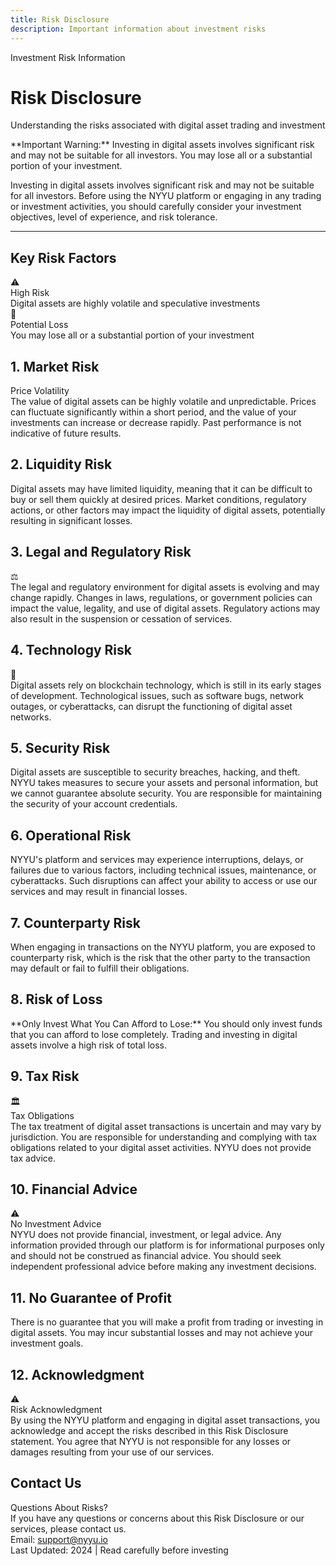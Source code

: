 ```yaml
---
title: Risk Disclosure
description: Important information about investment risks
---
```



<div className="relative overflow-hidden rounded-2xl bg-gradient-to-br from-amber-500/10 via-orange-500/5 to-background p-12 border border-amber-500/20 mb-8">
  <div className="relative z-10">
    <div className="inline-block px-4 py-1.5 rounded-full bg-amber-500/10 border border-amber-500/20 text-sm font-medium mb-4">
      Investment Risk Information
    </div>
    <h1 className="text-4xl md:text-5xl font-bold mb-4 bg-gradient-to-r from-foreground to-foreground/70 bg-clip-text text-transparent">
      Risk Disclosure
    </h1>
    <p className="text-xl text-muted-foreground mb-0 max-w-3xl">
      Understanding the risks associated with digital asset trading and investment
    </p>
  </div>
  <div className="absolute top-0 right-0 w-96 h-96 bg-amber-500/5 rounded-full blur-3xl"></div>
  <div className="absolute bottom-0 left-0 w-96 h-96 bg-orange-500/5 rounded-full blur-3xl"></div>
</div>

<Callout type="error" className="mb-8">
**Important Warning:** Investing in digital assets involves significant risk and may not be suitable for all investors. You may lose all or a substantial portion of your investment.
</Callout>

Investing in digital assets involves significant risk and may not be suitable for all investors. Before using the NYYU platform or engaging in any trading or investment activities, you should carefully consider your investment objectives, level of experience, and risk tolerance.

---

## Key Risk Factors

<div className="grid grid-cols-1 md:grid-cols-2 gap-4 my-8">
  <div className="p-6 rounded-xl border border-red-500/30 bg-red-500/5">
    <div className="flex items-center gap-3 mb-3">
      <div className="w-10 h-10 rounded-lg bg-red-500/20 flex items-center justify-center">
        <span className="text-xl">⚠️</span>
      </div>
      <div className="font-bold">High Risk</div>
    </div>
    <div className="text-sm text-muted-foreground">
      Digital assets are highly volatile and speculative investments
    </div>
  </div>

  <div className="p-6 rounded-xl border border-amber-500/30 bg-amber-500/5">
    <div className="flex items-center gap-3 mb-3">
      <div className="w-10 h-10 rounded-lg bg-amber-500/20 flex items-center justify-center">
        <span className="text-xl">💸</span>
      </div>
      <div className="font-bold">Potential Loss</div>
    </div>
    <div className="text-sm text-muted-foreground">
      You may lose all or a substantial portion of your investment
    </div>
  </div>
</div>

## 1. Market Risk

<div className="p-6 rounded-xl border border-amber-500/30 bg-gradient-to-r from-amber-500/10 to-orange-500/10 my-6">
  <div className="font-bold mb-3">Price Volatility</div>
  <div className="text-sm text-muted-foreground">
    The value of digital assets can be highly volatile and unpredictable. Prices can fluctuate significantly within a short period, and the value of your investments can increase or decrease rapidly. Past performance is not indicative of future results.
  </div>
</div>

## 2. Liquidity Risk

Digital assets may have limited liquidity, meaning that it can be difficult to buy or sell them quickly at desired prices. Market conditions, regulatory actions, or other factors may impact the liquidity of digital assets, potentially resulting in significant losses.

## 3. Legal and Regulatory Risk

<div className="p-6 rounded-lg border border-border bg-muted/30 my-6">
  <div className="flex items-start gap-4">
    <div className="text-3xl">⚖️</div>
    <div className="flex-1 text-sm">
      The legal and regulatory environment for digital assets is evolving and may change rapidly. Changes in laws, regulations, or government policies can impact the value, legality, and use of digital assets. Regulatory actions may also result in the suspension or cessation of services.
    </div>
  </div>
</div>

## 4. Technology Risk

<div className="space-y-3 my-6">
  <div className="flex items-start gap-3 p-4 rounded-lg border border-border bg-muted/30">
    <span className="text-lg">🔧</span>
    <div className="flex-1 text-sm">
      Digital assets rely on blockchain technology, which is still in its early stages of development. Technological issues, such as software bugs, network outages, or cyberattacks, can disrupt the functioning of digital asset networks.
    </div>
  </div>
</div>

## 5. Security Risk

Digital assets are susceptible to security breaches, hacking, and theft. NYYU takes measures to secure your assets and personal information, but we cannot guarantee absolute security. You are responsible for maintaining the security of your account credentials.

## 6. Operational Risk

<div className="pl-6 border-l-2 border-amber-500/30 my-6 text-sm">
NYYU's platform and services may experience interruptions, delays, or failures due to various factors, including technical issues, maintenance, or cyberattacks. Such disruptions can affect your ability to access or use our services and may result in financial losses.
</div>

## 7. Counterparty Risk

When engaging in transactions on the NYYU platform, you are exposed to counterparty risk, which is the risk that the other party to the transaction may default or fail to fulfill their obligations.

## 8. Risk of Loss

<Callout type="error" className="my-6">
**Only Invest What You Can Afford to Lose:** You should only invest funds that you can afford to lose completely. Trading and investing in digital assets involve a high risk of total loss.
</Callout>

## 9. Tax Risk

<div className="p-6 rounded-lg border border-border bg-muted/30 my-6">
  <div className="flex items-center gap-3 mb-3">
    <span className="text-2xl">🏛️</span>
    <div className="font-bold">Tax Obligations</div>
  </div>
  <div className="text-sm text-muted-foreground">
    The tax treatment of digital asset transactions is uncertain and may vary by jurisdiction. You are responsible for understanding and complying with tax obligations related to your digital asset activities. NYYU does not provide tax advice.
  </div>
</div>

## 10. Financial Advice

<div className="p-6 rounded-xl border border-slate-500/30 bg-gradient-to-r from-slate-500/10 to-gray-500/10 my-6">
  <div className="flex items-start gap-4">
    <div className="text-3xl">⚠️</div>
    <div className="flex-1">
      <div className="font-bold mb-2">No Investment Advice</div>
      <div className="text-sm text-muted-foreground">
        NYYU does not provide financial, investment, or legal advice. Any information provided through our platform is for informational purposes only and should not be construed as financial advice. You should seek independent professional advice before making any investment decisions.
      </div>
    </div>
  </div>
</div>

## 11. No Guarantee of Profit

There is no guarantee that you will make a profit from trading or investing in digital assets. You may incur substantial losses and may not achieve your investment goals.

## 12. Acknowledgment

<div className="p-8 rounded-xl border border-amber-500/30 bg-gradient-to-br from-amber-500/10 via-orange-500/5 to-background my-8">
  <div className="text-center">
    <div className="text-3xl mb-4">⚠️</div>
    <div className="font-bold text-lg mb-3">Risk Acknowledgment</div>
    <div className="text-sm text-muted-foreground max-w-2xl mx-auto">
      By using the NYYU platform and engaging in digital asset transactions, you acknowledge and accept the risks described in this Risk Disclosure statement. You agree that NYYU is not responsible for any losses or damages resulting from your use of our services.
    </div>
  </div>
</div>

## Contact Us

<div className="mt-8 p-6 rounded-xl border border-slate-500/30 bg-gradient-to-br from-slate-500/5 to-gray-500/5">
  <div className="font-bold text-lg mb-4">Questions About Risks?</div>
  <div className="text-muted-foreground mb-4">
    If you have any questions or concerns about this Risk Disclosure or our services, please contact us.
  </div>
  <div className="flex items-center gap-2">
    <span className="text-sm font-medium">Email:</span>
    <a href="mailto:support@nyyu.io" className="text-sm text-primary hover:underline">
      support@nyyu.io
    </a>
  </div>
</div>

<div className="mt-8 p-4 rounded-lg border border-amber-500/20 bg-amber-500/5 text-center text-sm">
  Last Updated: 2024 | Read carefully before investing
</div>
